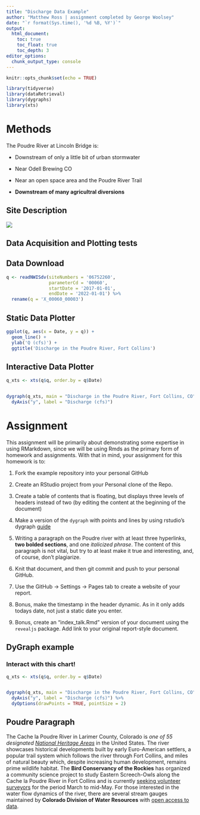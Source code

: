 ```yaml
---
title: "Discharge Data Example"
author: "Matthew Ross | assignment completed by George Woolsey"
date: "`r format(Sys.time(), '%d %B, %Y')`"
output:
  html_document:
    toc: true
    toc_float: true
    toc_depth: 3
editor_options: 
  chunk_output_type: console
---
```


```r
knitr::opts_chunk$set(echo = TRUE)

library(tidyverse)
library(dataRetrieval)
library(dygraphs)
library(xts)
```


# Methods

The Poudre River at Lincoln Bridge is:

  - Downstream of only a little bit of urban stormwater

  - Near Odell Brewing CO
  
  - Near an open space area and the Poudre River Trail
  
  - **Downstream of many agricultral diversions**


## Site Description

![](https://waterdata.usgs.gov/nwisweb/local/state/co/text/pics/06752260big.jpg)


## Data Acquisition and Plotting tests

## Data Download


```r

q <- readNWISdv(siteNumbers = '06752260',
                parameterCd = '00060',
                startDate = '2017-01-01',
                endDate = '2022-01-01') %>%
  rename(q = 'X_00060_00003')


```



## Static Data Plotter


```r

ggplot(q, aes(x = Date, y = q)) + 
  geom_line() + 
  ylab('Q (cfs)') + 
  ggtitle('Discharge in the Poudre River, Fort Collins')

```


## Interactive Data Plotter


```r

q_xts <- xts(q$q, order.by = q$Date)


dygraph(q_xts, main = "Discharge in the Poudre River, Fort Collins, CO") %>%
  dyAxis("y", label = "Discharge (cfs)")

```



# Assignment


This assignment will be primarily about demonstrating some expertise in using
RMarkdown, since we will be using Rmds as the primary form of homework and 
assignments. With that in mind, your assignment for this homework is to:


1) Fork the example repository into your personal GitHub


2) Create an RStudio project from your Personal clone of the Repo. 

3) Create a table of contents that is floating, but displays three levels of
headers instead of two (by editing the content at the beginning of the document)

4) Make a version of the `dygraph` with points and lines by using rstudio's
dygraph [guide](https://rstudio.github.io/dygraphs/)


5) Writing a paragraph on the Poudre river with at least three hyperlinks,
**two bolded sections**, and one *italicized phrase*. The content of this paragraph
is not vital, but try to at least make it true and interesting, and, of course,
don't plagiarize. 

6) Knit that document, and then git commit and push to your personal GitHub.

7) Use the GitHub -> Settings -> Pages tab to create a website of your report.

8) Bonus, make the timestamp in the header dynamic. As in it only adds
todays date, not just a static date you enter. 

9) Bonus, create an "index_talk.Rmd" version of your document using the
`revealjs` package. Add link to your original report-style document. 




## DyGraph example

### Interact with this chart!

```r

q_xts <- xts(q$q, order.by = q$Date)


dygraph(q_xts, main = "Discharge in the Poudre River, Fort Collins, CO") %>%
  dyAxis("y", label = "Discharge (cfs)") %>%
  dyOptions(drawPoints = TRUE, pointSize = 2)

```

## Poudre Paragraph

  The Cache la Poudre River in Larimer County, Colorado is *one of 55 designated [National Heritage Areas](https://www.nps.gov/places/cache-la-poudre-river-national-heritage-area.htm)* in the United States. The river showcases historical developments built by early Euro-American settlers, a popular trail system which follows the river through Fort Collins, and miles of natural beauty which, despite increasing human development, remains prime wildlife habitat. The **Bird Conservancy of the Rockies** has organized a community science project to study Eastern Screech-Owls along the Cache la Poudre River in Fort Collins and is currently [seeking volunteer surveyors](https://www.birdconservancy.org/get-involved/volunteer/citizen-science/) for the period March to mid-May. For those interested in the water flow dynamics of the river, there are several stream gauges maintained by **Colorado Division of Water Resources** with [open access to data](https://dwr.state.co.us/Tools/Stations?Stations=All&submitButton=Submit&SelectedGeoValue=waterDivisionDiv&SelectedWaterDivisionId=1&SelectedStationType=Stream%20Gage&SelectedAdditionalValue=waterSourceDiv&WaterSourceDropdownSearch.WaterSourceName=00205018&WaterSourceDropdownSearch.DbSetNum=37).
